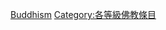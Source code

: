 {{Emptycat}}
{{Articles by Quality|topic=佛教|project=佛教|format=toc}}

[[Category:乙级条目|Buddhism]]
[[Category:各等級佛教條目‎|Category:各等級佛教條目‎]]